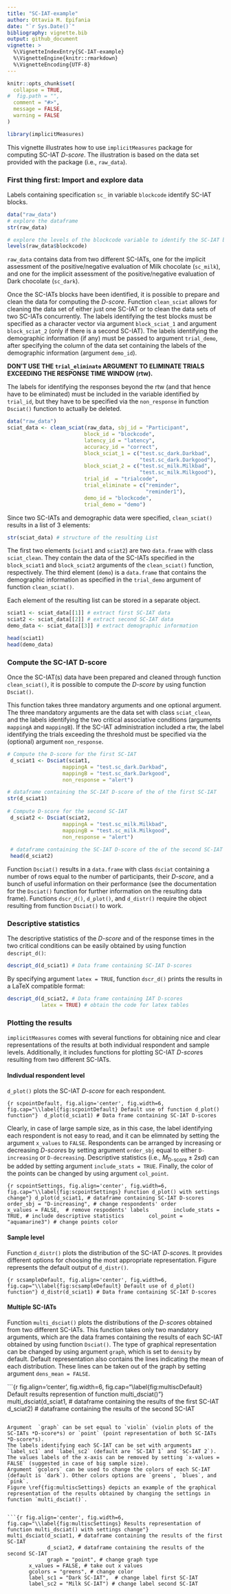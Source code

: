 ```yaml
---
title: "SC-IAT-example"
author: Ottavia M. Epifania
date: "`r Sys.Date()`"
bibliography: vignette.bib
output: github_document
vignette: >
  %\VignetteIndexEntry{SC-IAT-example}
  %\VignetteEngine{knitr::rmarkdown}
  %\VignetteEncoding{UTF-8}
---
```


```r
knitr::opts_chunk$set(
  collapse = TRUE,
#  fig.path = "",
  comment = "#>",
  message = FALSE,
  warning = FALSE
)
```

```r
library(implicitMeasures)
```

This vignette illustrates how to use `implicitMeasures` package for computing SC-IAT *D-score*. The illustration is based on the data set provided with the package  (i.e., `raw_data`). 

### First thing first: Import and explore data

Labels containing specification `sc_` in variable `blockcode` identify SC-IAT blocks.

```r
data("raw_data")
# explore the dataframe
str(raw_data)

# explore the levels of the blockcode variable to identify the SC-IAT blocks
levels(raw_data$blockcode)
```

`raw_data` contains data from two different SC-IATs, one for the implicit assessment of the positive/negative evaluation of  Milk chocolate  (`sc_milk`), and one for the implicit assessment of the positive/negative evaluation of Dark chocolate (`sc_dark`). 

Once the SC-IATs blocks have been identified, it is possible to prepare and clean the data for computing the *D-score*. 
Function `clean_sciat` allows for cleaning the data set of either just one SC-IAT or to clean the data sets of two SC-IATs concurrently. The labels identifying the test blocks must be specified as a character vector via argument `block_sciat_1` and argument `block_sciat_2` (only if there is a second SC-IAT). 
The labels identifying the demographic information (if any) must be passed to argument `trial_demo`, after specifying the column of the data set containing the labels of the demographic information (argument `demo_id`).

**DON'T USE THE `trial_eliminate` ARGUMENT TO ELIMINATE TRIALS EXCEEDING THE RESPONSE TIME WINDOW (rtw).**

The labels for identifying the responses beyond the rtw (and that hence have to be eliminated) must be included in the variable identified by `trial_id`, but they have to be specified via the `non_response` in function `Dsciat()` function to actually be deleted.


```r
data("raw_data")
sciat_data <- clean_sciat(raw_data, sbj_id = "Participant",
                         block_id = "blockcode",
                         latency_id = "latency",
                         accuracy_id = "correct",
                         block_sciat_1 = c("test.sc_dark.Darkbad",
                                           "test.sc_dark.Darkgood"),
                         block_sciat_2 = c("test.sc_milk.Milkbad",
                                           "test.sc_milk.Milkgood"),
                         trial_id  = "trialcode",
                         trial_eliminate = c("reminder",
                                             "reminder1"), 
                         demo_id = "blockcode", 
                         trial_demo = "demo")
```


Since two SC-IATs and demographic data were specified, `clean_sciat()` results in a list of 3 elements: 

```r
str(sciat_data) # structure of the resulting List
```

The first two elements (`sciat1` and `sciat2`) are two `data.frame` with class `sciat_clean`. They contain the data of the SC-IATs specified in the `block_sciat1` and `block_sciat2` arguments of the `clean_sciat()` function, respectively. The third element (`demo`) is a `data.frame` that contains the demographic information as specified in the `trial_demo` argument of function `clean_sciat()`. 

Each element of the resulting list can be stored in a separate object. 

```r
sciat1 <- sciat_data[[1]] # extract first SC-IAT data
sciat2 <- sciat_data[[2]] # extract second SC-IAT data
demo_data <- sciat_data[[3]] # extract demographic information

head(sciat1)
head(demo_data)
```

### Compute the SC-IAT D-score

Once the SC-IAT(s) data have been prepared and cleaned through function `clean_sciat()`, it is possible to compute the *D-score* by using function `Dsciat()`. 

This function takes three mandatory arguments and one optional argument. The three mandatory arguments are the data set with class `sciat_clean`, and the labels identifying the two critical associative conditions (arguments `mappingA` and `mappingB`). If the SC-IAT administration included a rtw, the label identifying the trials exceeding the threshold must be specified via the (optional) argument `non_response`.


```r
# Compute the D-score for the first SC-IAT
 d_sciat1 <- Dsciat(sciat1,
                  mappingA = "test.sc_dark.Darkbad",
                  mappingB = "test.sc_dark.Darkgood",
                  non_response = "alert")

# dataframe containing the SC-IAT D-score of the of the first SC-IAT
str(d_sciat1) 
 
# Compute D-score for the second SC-IAT
 d_sciat2 <- Dsciat(sciat2,
                  mappingA = "test.sc_milk.Milkbad",
                  mappingB = "test.sc_milk.Milkgood",
                  non_response = "alert")
 
 # dataframe containing the SC-IAT D-score of the of the second SC-IAT
 head(d_sciat2)

```

Function `Dsciat()` results in a `data.frame` with class `dsciat` containing a number of rows equal to the number of participants, their *D-score*, and a bunch of useful information on their performance (see the documentation for the `Dsciat()` function for further information on the resulting data frame). Functions `dscr_d()`, `d_plot()`, and `d_distr()` require the object resulting from function `Dsciat()` to work. 

### Descriptive statistics

The descriptive statistics of the *D-score* and of the response times in the two critical conditions can be easily obtained by using function `descript_d()`: 

```r
descript_d(d_sciat1) # Data frame containing SC-IAT D-scores
```


By specifying argument `latex = TRUE`, function `dscr_d()` prints the results in a LaTeX compatible format: 

```r
descript_d(d_sciat2, # Data frame containing IAT D-scores
           latex = TRUE) # obtain the code for latex tables
```

### Plotting the results

`implicitMeasures` comes with several functions for obtaining nice and clear representations of the results at both individual respondent and sample levels. Additionally, it includes functions for plotting SC-IAT *D-score*s resulting from two different SC-IATs. 

#### Indivdual respondent level 

`d_plot()` plots the SC-IAT *D-score* for each respondent. 


```{r scpointDefault, fig.align='center', fig.width=6, fig.cap="\\label{fig:scpointDefault} Default use of function d_plot() function"}
 d_plot(d_sciat1) # Data frame containing SC-IAT D-scores
```

Clearly, in case of large sample size, as in this case, the label identifying each respondent is not easy to read, and it can be elimnated by setting the argument `x_values` to `FALSE`. 
Respondents can be arranged by increasing or decreasing *D-score*s by setting  argument `order_sbj` equal to either `D-increasing` or `D-decreasing`. Descriptive statistics (i.e., $M_{\text{D-score}}\pm 2sd$) can be added by setting argument `include_stats = TRUE`. 
Finally, the color of the points can be changed by using argument `col_point`. 

```{r scpointSettings, fig.align='center', fig.width=6, fig.cap="\\label{fig:scpointSettings} Function d_plot() with settings change"}
d_plot(d_sciat1, # dataframe containing SC-IAT D-scores
       order_sbj = "D-increasing", # change respondents' order
       x_values = FALSE,  # remove respodents' labels
       include_stats = TRUE, # include descriptive statistics
       col_point = "aquamarine3") # change points color
```


#### Sample level

Function `d_distr()` plots the distribution of the SC-IAT *D-score*s. It provides different options for choosing the most appropriate representation. Figure \ref{fig:scsampleDeafult} represents the default output of `d_distr()`.


```{r scsampleDefault, fig.align='center', fig.width=6, fig.cap="\\label{fig:scsampleDefault} Default use of d_plot() function"}
d_distr(d_sciat1) # Data frame containing SC-IAT D-scores
```


#### Multiple SC-IATs

Function `multi_dsciat()` plots the distributions of the *D-score*s obtained from two different SC-IATs. This function takes only two mandatory arguments, which are the data frames containing the results of each SC-IAT obtained by using function `Dsciat()`. 
The type of graphical representation can be changed by using argument `graph`, which is set to `density` by default. Default representation also contains the lines indicating the mean of each distribution. These lines can be taken out of the graph by setting argument `dens_mean = FALSE`. 
 

```{r fig.align='center', fig.width=6, fig.cap="\\label{fig:multiscDefault} Default results represention of function multi_dsciat()"}
multi_dsciat(d_sciat1, # dataframe containing the results of the first SC-IAT
             d_sciat2) # dataframe containing the results of the second SC-IAT

```

Argument  `graph` can be set equal to `violin` (violin plots of the SC-IATs *D-score*s) or `point` (point representation of both SC-IATs *D-score*s). 
The labels identifying each SC-IAT can be set with arguments `label_sc1` and `label_sc2` (default are `SC-IAT 1` and `SC-IAT 2`). The values labels of the x-axis can be removed by setting `x-values = FALSE` (suggested in case of big sample size).
Argument `gcolors` can be used to change the colors of each SC-IAT (default is `dark`). Other colors options are `greens`, `blues`, and `pink`.
Figure \ref{fig:multiscSettings} depicts an example of the graphical representation of the results obtained by changing the settings in function `multi_dsciat()`.


```{r fig.align='center', fig.width=6, fig.cap="\\label{fig:multiscSettings} Results representation of function multi_dsciat() with settings change"}
multi_dsciat(d_sciat1, # dataframe containing the results of the first SC-IAT
             d_sciat2, # dataframe containing the results of the second SC-IAT
             graph = "point", # change graph type
       x_values = FALSE, # take out x values
       gcolors = "greens", # change color
       label_sc1 = "Dark SC-IAT",  # change label first SC-IAT
       label_sc2 = "Milk SC-IAT") # change label second SC-IAT
```
